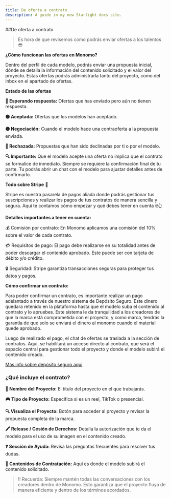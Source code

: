 ```yaml
---
title: De oferta a contrato
description: A guide in my new Starlight docs site.
---
```

##De oferta a contrato

> Es hora de que revisemos como podrás enviar ofertas a los talentos 😎
> 

**¿Cómo funcionan las ofertas en Monomo?**

Dentro del perfil de cada modelo, podrás enviar una propuesta inicial, dónde se detalla la información del contenido solicitado y el valor del proyecto. Estas ofertas podrás administrarla tanto del proyecto, como del inbox en el apartado de ofertas.

**Estado de las ofertas**

**🔵 Esperando respuesta:** Ofertas que has enviado pero aún no tienen respuesta.

**🟢 Aceptada:** Ofertas que los modelos han aceptado.

**🟡 Negociación:** Cuando el modelo hace una contraoferta a la propuesta enviada.

**🔴 Rechazada:** Propuestas que han sido declinadas por ti o por el modelo.

**🔍 Importante:** Que el modelo acepte una oferta no implica que el contrato se formalice de inmediato. Siempre se requiere la confirmación final de tu parte. Tu podrás abrir un chat con el modelo para ajustar detalles antes de confirmarlo.

**Todo sobre Stripe** 🔧

Stripe es nuestra pasarela de pagos aliada donde podrás gestionar tus suscripciones y realizar los pagos de tus contratos de manera sencilla y segura. Aquí te contamos cómo empezar y qué debes tener en cuenta 🤓👆

**Detalles importantes a tener en cuenta:**

💰 Comisión por contrato: En Monomo aplicamos una comisión del 10% sobre el valor de cada contrato.

💳 Requisitos de pago: El pago debe realizarse en su totalidad antes de poder descargar el contenido aprobado. Este puede ser con tarjeta de débito y/o crédito.

🔒 Seguridad: Stripe garantiza transacciones seguras para proteger tus datos y pagos.

**Cómo confirmar un contrato:**

Para poder confirmar un contrato, es importante realizar un pago adelantado a través de nuestro sistema de Depósito Seguro. Este dinero quedara retenido en la plataforma hasta que el modelo suba el contenido al contrato y lo apruebes. 
Este sistema le da tranquilidad a los creadores de que la marca está comprometida con el proyecto, y como marca, tendrás la garantía de que solo se enviará el dinero al monomo cuando el material quede aprobado.

Luego de realizado el pago, el chat de ofertas se traslada a la sección de contratos. Aquí, se habilitará un acceso directo al contrato, que será el espacio central para gestionar todo el proyecto y donde el modelo subirá el contenido creado.

[Más info sobre depósito seguro aquí](https://www.monomo.com.co/depositoseguro)

### **¿Qué incluye el contrato?**

**📁 Nombre del Proyecto:** El título del proyecto en el que trabajarás.

**🎮 Tipo de Proyecto:** Especifica si es un reel, TikTok o presencial.

**🔍 Visualiza el Proyecto:** Botón para acceder al proyecto y revisar la propuesta completa de la marca.

**🖍️ Release / Cesión de Derechos:** Detalla la autorización que te da el modelo para el uso de su imagen en el contenido creado.

**❓ Sección de Ayuda:** Revisa las preguntas frecuentes para resolver tus dudas.

**📼 Contenidos de Contratación:** Aquí es donde el modelo subirá el contenido solicitado.

> ‼️ Recuerda: Siempre mantén todas las conversaciones con los creadores dentro de Monomo. Esto garantiza que el proyecto fluya de manera eficiente y dentro de los términos acordados.
>
